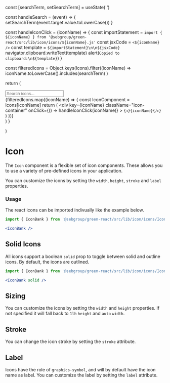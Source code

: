 
  const [searchTerm, setSearchTerm] = useState('')

  const handleSearch = (event) => {
    setSearchTerm(event.target.value.toLowerCase())
  }

  const handleIconClick = (iconName) => {
    const importStatement = `import { ${iconName} } from '@sebgroup/green-react/src/lib/icon/icons/${iconName}.js'`
    const jsxCode = `<${iconName} />`
    const template = `${importStatement}\n\n${jsxCode}`
    navigator.clipboard.writeText(template)
    alert(`Copied to clipboard:\n${template}`)
  }

  const filteredIcons = Object.keys(Icons).filter((iconName) =>
    iconName.toLowerCase().includes(searchTerm)
  )

  return (
    <div className="custom-card-storybook">
      <Styles />
      <input
        type="text"
        id="icon-search"
        placeholder="Search icons..."
        onChange={handleSearch}
      />
      <div className="icon-showcase">
        {filteredIcons.map((iconName) => {
          const IconComponent = Icons[iconName]
          return (
            <div
              key={iconName}
              className="icon-container"
              onClick={() => handleIconClick(iconName)}
            >
              <IconComponent />
              <code>{`<`}{iconName}{`/>`}</code>
            </div>
          )
        })}
      </div>
    </div>
  )
}

  <style>
    {`
    .custom-card-storybook .icon-showcase {
      display: grid;
      grid-template-columns: repeat(auto-fill, minmax(180px, 1fr));
      gap: 24px;
    }
    .custom-card-storybook .icon-container {
      display: flex;
      flex-direction: column;
      align-items: center;
      cursor: pointer;
      gap: 20px;
      border-radius: 8px;
      border: 1px solid #ececec;
      padding: 32px 24px;
    }

    code {
      font-size: 10px;
    }

    .custom-card-storybook input#icon-search {
      margin-bottom: 1rem;
      padding: 0.5rem;
      width: 100%;
      box-sizing: border-box;
    }
  `}
  </style>
)

<Meta of={IconStories} />

# Icon

The `Icon` component is a flexible set of icon components. These allows you to use a variety of pre-defined icons in your application.

You can customize the icons by setting the `width`, `height`, `stroke` and `label` properties.

### Usage

The react icons can be imported indivually like the example below.

```jsx
import { IconBank } from '@sebgroup/green-react/src/lib/icon/icons/IconBank.js'

<IconBank />
```

<Canvas>
  <Story of={IconStories.Icons} />
</Canvas>

## Solid Icons

All icons support a boolean `solid` prop to toggle between solid and outline icons. By default, the icons are outlined.

```jsx
import { IconBank } from '@sebgroup/green-react/src/lib/icon/icons/IconBank.js'

<IconBank solid />
```

<Canvas>
  <IconBank />

  <IconBank solid />
</Canvas>

## Sizing

You can customize the icons by setting the `width` and `height` properties. If not specified it will fall back to  `1lh` `height` and `auto` `width`.

<Canvas>
  <IconBank width="24" height="24" />

  <IconBank width="48" height="48" />

  <IconBank width="84" height="84" />
</Canvas>

## Stroke

You can change the icon stroke by setting the `stroke` attribute.

<Canvas>
  <IconBank stroke="2" />
</Canvas>

## Label

Icons have the role of `graphics-symbol`, and will by default have the icon name as label. You can customize the label by setting the `label` attribute.

<Canvas>
  <IconRocket label="This is the label for Rocket Icon" />
</Canvas>
